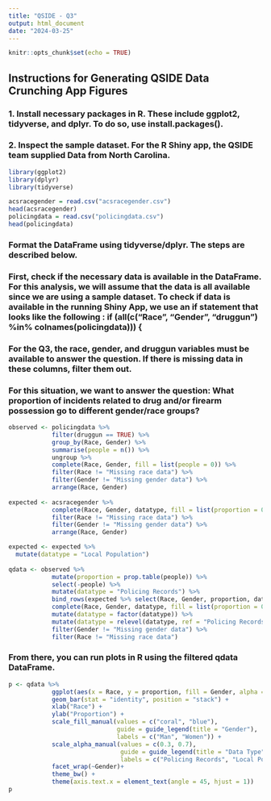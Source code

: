 ```yaml
---
title: "QSIDE - Q3"
output: html_document
date: "2024-03-25"
---
```


```r
knitr::opts_chunk$set(echo = TRUE)
```

## Instructions for Generating QSIDE Data Crunching App Figures

### 1. Install necessary packages in R. These include ggplot2, tidyverse, and dplyr. To do so, use install.packages().

### 2. Inspect the sample dataset. For the R Shiny app, the QSIDE team supplied Data from North Carolina.

```r
library(ggplot2)
library(dplyr)
library(tidyverse)
```

```r
acsracegender = read.csv("acsracegender.csv")
head(acsracegender)
policingdata = read.csv("policingdata.csv")
head(policingdata)
```

### Format the DataFrame using tidyverse/dplyr. The steps are described below. 

### First, check if the necessary data is available in the DataFrame. For this analysis, we will assume that the data is all available since we are using a sample dataset. To check if data is available in the running Shiny App, we use an if statement that looks like the following : if (all(c("Race", "Gender", "druggun") %in% colnames(policingdata))) {



### For the Q3, the race, gender, and druggun variables must be available to answer the question. If there is missing data in these columns, filter them out. 

### For this situation, we want to answer the question: What proportion of incidents related to drug and/or firearm possession go to different gender/race groups?

```r
observed <- policingdata %>%
            filter(druggun == TRUE) %>%
            group_by(Race, Gender) %>%
            summarise(people = n()) %>%
            ungroup %>%
            complete(Race, Gender, fill = list(people = 0)) %>%
            filter(Race != "Missing race data") %>%
            filter(Gender != "Missing gender data") %>%
            arrange(Race, Gender)
          
expected <- acsracegender %>%
            complete(Race, Gender, datatype, fill = list(proportion = 0)) %>%
            filter(Race != "Missing race data") %>%
            filter(Gender != "Missing gender data") %>%
            arrange(Race, Gender)

expected <- expected %>%
  mutate(datatype = "Local Population")
          
qdata <- observed %>%
            mutate(proportion = prop.table(people)) %>%
            select(-people) %>%
            mutate(datatype = "Policing Records") %>%
            bind_rows(expected %>% select(Race, Gender, proportion, datatype)) %>%
            complete(Race, Gender, datatype, fill = list(proportion = 0)) %>%
            mutate(datatype = factor(datatype)) %>%
            mutate(datatype = relevel(datatype, ref = "Policing Records")) %>%
            filter(Gender != "Missing gender data") %>% 
            filter(Race != "Missing race data")
```

### From there, you can run plots in R using the filtered qdata DataFrame. 

```r
p <- qdata %>%
            ggplot(aes(x = Race, y = proportion, fill = Gender, alpha = datatype)) + 
            geom_bar(stat = "identity", position = "stack") +
            xlab("Race") + 
            ylab("Proportion") + 
            scale_fill_manual(values = c("coral", "blue"),
                              guide = guide_legend(title = "Gender"),
                              labels = c("Man", "Women")) + 
            scale_alpha_manual(values = c(0.3, 0.7),
                               guide = guide_legend(title = "Data Type"), 
                               labels = c("Policing Records", "Local Population")) +
            facet_wrap(~Gender)+
            theme_bw() +
            theme(axis.text.x = element_text(angle = 45, hjust = 1)) 
p
```

